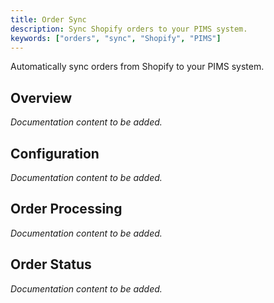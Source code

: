 ```yaml
---
title: Order Sync
description: Sync Shopify orders to your PIMS system.
keywords: ["orders", "sync", "Shopify", "PIMS"]
---
```



Automatically sync orders from Shopify to your PIMS system.

## Overview

*Documentation content to be added.*

## Configuration

*Documentation content to be added.*

## Order Processing

*Documentation content to be added.*

## Order Status

*Documentation content to be added.*
